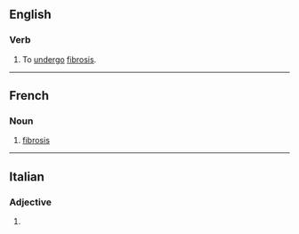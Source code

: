 ==English==

===Verb===
{{en-verb}}

# {{lb|en|intransitive}} To [[undergo]] [[fibrosis]].
----
==French==

===Noun===
{{fr-noun|f}}

# [[fibrosis]]

----

==Italian==

===Adjective===
{{head|it|adjective form}}

# {{adj form of|it|fibroso||f|p}}